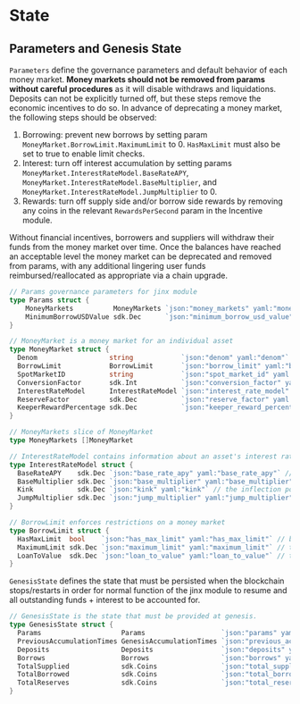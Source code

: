 

# State

## Parameters and Genesis State

`Parameters` define the governance parameters and default behavior of each money market. **Money markets should not be removed from params without careful procedures** as it will disable withdraws and liquidations. Deposits can not be explicitly turned off, but these steps remove the economic incentives to do so. In advance of deprecating a money market, the following steps should be observed:

1. Borrowing: prevent new borrows by setting param `MoneyMarket.BorrowLimit.MaximumLimit` to 0. `HasMaxLimit` must also be set to true to enable limit checks.
2. Interest: turn off interest accumulation by setting params `MoneyMarket.InterestRateModel.BaseRateAPY`, `MoneyMarket.InterestRateModel.BaseMultiplier`, and `MoneyMarket.InterestRateModel.JumpMultiplier` to 0.
3. Rewards: turn off supply side and/or borrow side rewards by removing any coins in the relevant `RewardsPerSecond` param in the Incentive module.

Without financial incentives, borrowers and suppliers will withdraw their funds from the money market over time. Once the balances have reached an acceptable level the money market can be deprecated and removed from params, with any additional lingering user funds reimbursed/reallocated as appropriate via a chain upgrade.

```go
// Params governance parameters for jinx module
type Params struct {
	MoneyMarkets          MoneyMarkets `json:"money_markets" yaml:"money_markets"`
	MinimumBorrowUSDValue sdk.Dec      `json:"minimum_borrow_usd_value" yaml:"minimum_borrow_usd_value"`
}

// MoneyMarket is a money market for an individual asset
type MoneyMarket struct {
  Denom                  string            `json:"denom" yaml:"denom"` // the denomination of the token for this money market
  BorrowLimit            BorrowLimit       `json:"borrow_limit" yaml:"borrow_limit"` // the borrow limits, if any, applied to this money market
  SpotMarketID           string            `json:"spot_market_id" yaml:"spot_market_id"` // the pricefeed market where price data is fetched
  ConversionFactor       sdk.Int           `json:"conversion_factor" yaml:"conversion_factor"` //the internal conversion factor for going from the smallest unit of a token to a whole unit (ie. 8 for BTC, 6 for FURY, 18 for ETH)
  InterestRateModel      InterestRateModel `json:"interest_rate_model" yaml:"interest_rate_model"` // the model that determines the prevailing interest rate at each block
  ReserveFactor          sdk.Dec           `json:"reserve_factor" yaml:"reserve_factor"` // the percentage of interest that is accumulated by the protocol as reserves
  KeeperRewardPercentage sdk.Dec           `json:"keeper_reward_percentage" yaml:"keeper_reward_percentages"` // the percentage of a liquidation that is given to the keeper that liquidated the position
}

// MoneyMarkets slice of MoneyMarket
type MoneyMarkets []MoneyMarket

// InterestRateModel contains information about an asset's interest rate
type InterestRateModel struct {
  BaseRateAPY    sdk.Dec `json:"base_rate_apy" yaml:"base_rate_apy"` // the base rate of APY when borrows are zero. Ex. A value of "0.02" would signify an interest rate of 2% APY as the Y-intercept of the interest rate model for the money market. Note that internally, interest rates are stored as per-second interest.
  BaseMultiplier sdk.Dec `json:"base_multiplier" yaml:"base_multiplier"` // the percentage rate at which the interest rate APY increases for each percentage increase in borrow utilization. Ex. A value of "0.01" signifies that the APY interest rate increases by 1% for each additional percentage increase in borrow utilization.
  Kink           sdk.Dec `json:"kink" yaml:"kink"` // the inflection point at which the BaseMultiplier no longer applies and the JumpMultiplier does apply. For example, a value of "0.8" signifies that at 80% utilization, the JumpMultiplier applies
  JumpMultiplier sdk.Dec `json:"jump_multiplier" yaml:"jump_multiplier"` // same as BaseMultiplier, but only applied when utilization is above the Kink
}

// BorrowLimit enforces restrictions on a money market
type BorrowLimit struct {
  HasMaxLimit  bool    `json:"has_max_limit" yaml:"has_max_limit"` // boolean for if the money market has a max amount that can be borrowed, irrespective of utilization.
  MaximumLimit sdk.Dec `json:"maximum_limit" yaml:"maximum_limit"` // the maximum amount that can be borrowed for this money market, irrespective of utilization. Ignored if HasMaxLimit is false
  LoanToValue  sdk.Dec `json:"loan_to_value" yaml:"loan_to_value"` // the percentage amount of borrow power each unit of deposit accounts for. Ex. A value of "0.5" signifies that for $1 of supply of a particular asset, borrow limits will be increased by $0.5
}
```

`GenesisState` defines the state that must be persisted when the blockchain stops/restarts in order for normal function of the jinx module to resume and all outstanding funds + interest to be accounted for.

```go
// GenesisState is the state that must be provided at genesis.
type GenesisState struct {
  Params                    Params                   `json:"params" yaml:"params"` // governance parameters
  PreviousAccumulationTimes GenesisAccumulationTimes `json:"previous_accumulation_times"  yaml:"previous_accumulation_times"` // stores the last time interest was calculated for a particular money market
  Deposits                  Deposits                 `json:"deposits" yaml:"deposits"` // stores existing deposits when the chain starts, if any
  Borrows                   Borrows                  `json:"borrows" yaml:"borrows"` // stores existing borrows when the chain starts, if any
  TotalSupplied             sdk.Coins                `json:"total_supplied" yaml:"total_supplied"` // stores the running total of supplied (deposits + interest) coins when the chain starts, if any
  TotalBorrowed             sdk.Coins                `json:"total_borrowed" yaml:"total_borrowed"` // stores the running total of borrowed coins when the chain starts, if any
  TotalReserves             sdk.Coins                `json:"total_reserves" yaml:"total_reserves"` // stores the running total of reserves when the chain starts, if any
}
```


